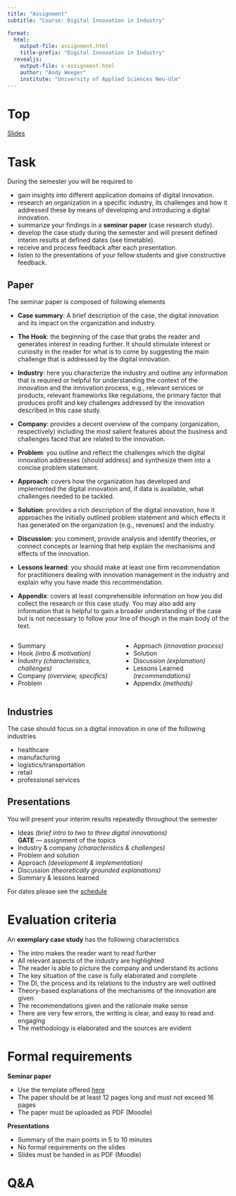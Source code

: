 ```yaml
---
title: "Assignment"  
subtitle: "Course: Digital Innovation in Industry"

format: 
  html:
    output-file: assignment.html
    title-prefix: "Digital Innovation in Industry"
  revealjs:
    output-file: s-assignment.html 
    author: "Andy Weeger"
    institute: "University of Applied Sciences Neu-Ulm"    
---
```


# Top{visibility="hidden" .slide-link-hidden .unlisted}
[Slides](s-assignment.html)

# Task

During the semester you will be required to

::: {.incremental}
- gain insights into different application domains of digital innovation.
- research an organization in a specific industry, its challenges and how it addressed these by means of developing and introducing a digital innovation. 
- summarize your findings in a __seminar paper__ (case research study).
- develop the case study during the semester and will present defined interim results at defined dates (see timetable).
- receive and process feedback after each presentation.
- listen to the presentations of your fellow students and give constructive feedback.
:::

## Paper

The seminar paper is composed of following elements

::: {.notes}

- __Case summary__: A brief description of the case, the digital innovation and its impact on the organization and industry.

- __The Hook__: the beginning of the case that grabs the reader and generates interest in reading further. It should stimulate interest or curiosity in the reader for what is to come by suggesting the main challenge that is addressed by the digital innovation.

- __Industry__: here you characterize the industry and outline any information that is required or helpful for understanding the context of the innovation and the innovation process, e.g., relevant services or products, relevant frameworks like regulations, the primary factor that produces profit and key challenges addressed by the innovation described in this case study.

- __Company__: provides a decent overview of the company (organization, respectively) including the most salient features about the business and challenges faced that are related to the innovation.

- __Problem__: you outline and reflect the challenges which the digital innovation addresses (should address) and synthesize them into a concise problem statement.

- __Approach__: covers how the organization has developed and implemented the digital innovation and, if data is available, what challenges needed to be tackled.

- __Solution__: provides a rich description of the digital innovation, how it approaches the initially outlined problem statement and which effects it has generated on the organization (e.g., revenues) and the industry.

- __Discussion__: you comment, provide analysis and identify theories, or connect concepts or learning that help explain the mechanisms and effects of the innovation. 

- __Lessons learned__: you should make at least one firm recommendation for practitioners dealing with innovation management in the industry and explain why you have made this recommendation.

- __Appendix__: covers at least comprehensible information on how you did collect the research or this case study. You may also add any information that is helpful to gain a broader understanding of the case but is not necessary to follow your line of though in the main body of the text.

:::

:::: {.columns .html-hidden}
::: {.column}
::: {.incremental}
- Summary
- Hook *(intro & motivation)*
- Industry *(characteristics, challenges)*
- Company *(overview, specifics)*
- Problem
:::
:::
::: {.column}
::: {.incremental}
- Approach *(innovation process)*
- Solution
- Discussion *(explanation)*
- Lessons Learned *(recommendations)*
- Appendix *(methods)*
:::
:::
::::

## Industries

The case should focus on a digital innovation in one of the following industries

- healthcare
- manufacturing
- logistics/transportation
- retail
- professional services

## Presentations

You will present your interim results repeatedly throughout the semester

::: {.incremental}
- Ideas *(brief intro to two to three digital innovations)*  
  __GATE__ — assignment of the topics
- Industry & company *(characteristics & challenges)*
- Problem and solution
- Approach *(development & implementation)*
- Discussion *(theoretically grounded explanations)*
- Summary & lessons learned 

For dates please see the [schedule](index.html#schedule)
:::

# Evaluation criteria

An __exemplary case study__ has the following characteristics 

::: {.incremental}

- The intro makes the reader want to read further
- All relevant aspects of the industry are highlighted
- The reader is able to picture the company and understand its actions
- The key situation of the case is fully elaborated and complete
- The DI, the process and its relations to the industry are well outlined
- Theory-based explanations of the mechanisms of the innovation are given
- The recommendations given and the rationale make sense
- There are very few errors, the writing is clear, and easy to read and engaging
- The methodology is elaborated and the sources are evident

:::

# Formal requirements

::: {.incremental}

__Seminar paper__

- Use the template offered [here](assets/DI-in-Industry_Case-Study_Template.docx) 
- The paper should be at least 12 pages long and must not exceed 16 pages
- The paper must be uploaded as PDF (Moodle)

__Presentations__

- Summary of the main points in 5 to 10 minutes
- No formal requirements on the slides
- Slides must be handed in as PDF (Moodle)

:::

# Q&A {.html-hidden .unlisted background-color=black}